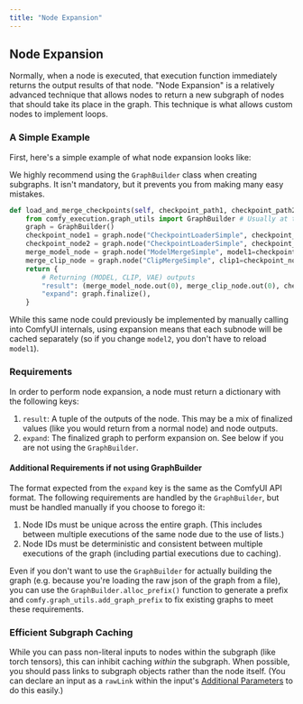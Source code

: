 ```yaml
---
title: "Node Expansion"
---
```


## Node Expansion

Normally, when a node is executed, that execution function immediately returns the output results of that node. "Node Expansion" is a relatively advanced technique that allows nodes to return a new subgraph of nodes that should take its place in the graph. This technique is what allows custom nodes to implement loops.

### A Simple Example

First, here's a simple example of what node expansion looks like:

<Tip>We highly recommend using the `GraphBuilder` class when creating subgraphs. It isn't mandatory, but it prevents you from making many easy mistakes.</Tip>
```python
def load_and_merge_checkpoints(self, checkpoint_path1, checkpoint_path2, ratio):
    from comfy_execution.graph_utils import GraphBuilder # Usually at the top of the file
    graph = GraphBuilder()
    checkpoint_node1 = graph.node("CheckpointLoaderSimple", checkpoint_path=checkpoint_path1)
    checkpoint_node2 = graph.node("CheckpointLoaderSimple", checkpoint_path=checkpoint_path2)
    merge_model_node = graph.node("ModelMergeSimple", model1=checkpoint_node1.out(0), model2=checkpoint_node2.out(0), ratio=ratio)
    merge_clip_node = graph.node("ClipMergeSimple", clip1=checkpoint_node1.out(1), clip2=checkpoint_node2.out(1), ratio=ratio)
    return {
        # Returning (MODEL, CLIP, VAE) outputs
        "result": (merge_model_node.out(0), merge_clip_node.out(0), checkpoint_node1.out(2)),
        "expand": graph.finalize(),
    }
```

While this same node could previously be implemented by manually calling into ComfyUI internals, using expansion means that each subnode will be cached separately (so if you change `model2`, you don't have to reload `model1`).

### Requirements

In order to perform node expansion, a node must return a dictionary with the following keys:
1. `result`: A tuple of the outputs of the node. This may be a mix of finalized values (like you would return from a normal node) and node outputs.
2. `expand`: The finalized graph to perform expansion on. See below if you are not using the `GraphBuilder`.

#### Additional Requirements if not using GraphBuilder

The format expected from the `expand` key is the same as the ComfyUI API format. The following requirements are handled by the `GraphBuilder`, but must be handled manually if you choose to forego it:

1. Node IDs must be unique across the entire graph. (This includes between multiple executions of the same node due to the use of lists.)
2. Node IDs must be deterministic and consistent between multiple executions of the graph (including partial executions due to caching).

Even if you don't want to use the `GraphBuilder` for actually building the graph (e.g. because you're loading the raw json of the graph from a file), you can use the `GraphBuilder.alloc_prefix()` function to generate a prefix and `comfy.graph_utils.add_graph_prefix` to fix existing graphs to meet these requirements.

### Efficient Subgraph Caching

While you can pass non-literal inputs to nodes within the subgraph (like torch tensors), this can inhibit caching *within* the subgraph. When possible, you should pass links to subgraph objects rather than the node itself. (You can declare an input as a `rawLink` within the input's [Additional Parameters](custom_node_datatypes#additional-parameters) to do this easily.)
